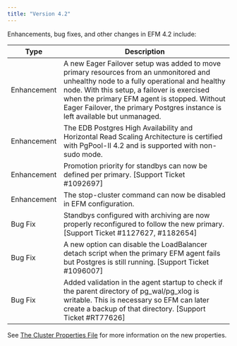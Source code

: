 ```yaml
---
title: "Version 4.2"
---
```


Enhancements, bug fixes, and other changes in EFM 4.2 include:

| Type | Description |
| ---- |------------ |
| Enhancement | A new Eager Failover setup was added to move primary resources from an unmonitored and unhealthy node to a fully operational and healthy node. With this setup, a failover is exercised when the primary EFM agent is stopped. Without Eager Failover, the primary Postgres instance is left available but unmanaged. |
| Enhancement | The EDB Postgres High Availability and Horizontal Read Scaling Architecture is certified with PgPool-II 4.2 and is supported with non-sudo mode. |
| Enhancement | Promotion priority for standbys can now be defined per primary. [Support Ticket #1092697]
| Enhancement | The stop-cluster command can now be disabled in EFM configuration. |
| Bug Fix | Standbys configured with archiving are now properly reconfigured to follow the new primary. [Support Ticket #1127627, #1182654]
| Bug Fix | A new option can disable the LoadBalancer detach script when the primary EFM agent fails but Postgres is still running. [Support Ticket #1096007] |
| Bug Fix | Added validation in the agent startup to check if the parent directory of pg_wal/pg_xlog is writable. This is necessary so EFM can later create a backup of that directory. [Support Ticket #RT77626] |

See [The Cluster Properties File](../efm_user/04_configuring_efm/01_cluster_properties) for more information on the new properties.